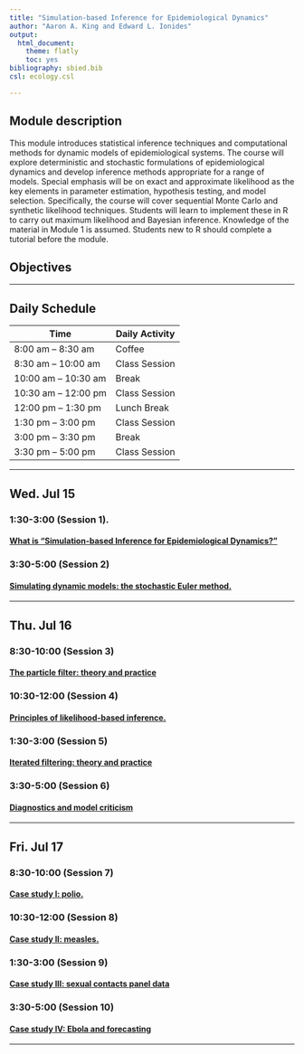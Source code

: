 ```yaml
---
title: "Simulation-based Inference for Epidemiological Dynamics"
author: "Aaron A. King and Edward L. Ionides"
output:
  html_document:
    theme: flatly
    toc: yes
bibliography: sbied.bib
csl: ecology.csl

---
```


## Module description
This module introduces statistical inference techniques and computational methods for dynamic models of epidemiological systems. The course will explore deterministic and stochastic formulations of epidemiological dynamics and develop inference methods appropriate for a range of models. Special emphasis will be on exact and approximate likelihood as the key elements in parameter estimation, hypothesis testing, and model selection. Specifically, the course will cover sequential Monte Carlo and synthetic likelihood techniques. Students will learn to implement these in R to carry out maximum likelihood and Bayesian inference. Knowledge of the material in Module 1 is assumed. Students new to R should complete a tutorial before the module.

## Objectives

----------------------

## Daily Schedule

**Time** | **Daily Activity**
-----------|------------
8:00 am -- 8:30 am | Coffee
8:30 am -- 10:00 am | Class Session
10:00 am -- 10:30 am | Break
10:30 am -- 12:00 pm | Class Session
12:00 pm -- 1:30 pm | Lunch Break
1:30 pm -- 3:00 pm | Class Session
3:00 pm -- 3:30 pm | Break
3:30 pm -- 5:00 pm | Class Session

----------------------

## Wed. Jul 15

### 1:30-3:00 (Session 1). 

#### [What is "Simulation-based Inference for Epidemiological Dynamics?"](./intro/intro.html)

### 3:30-5:00 (Session 2)

#### [Simulating dynamic models: the stochastic Euler method.](./stochsim/stochsim.html)

----------------------

## Thu. Jul 16

### 8:30-10:00 (Session 3)

#### [The particle filter: theory and practice](./pfilter/pfilter.html)

### 10:30-12:00 (Session 4)

#### [Principles of likelihood-based inference.](./like/like.html)

### 1:30-3:00 (Session 5)

#### [Iterated filtering: theory and practice](./mif/mif.html)

### 3:30-5:00 (Session 6)

#### [Diagnostics and model criticism](./diagnostics/diagnostics.html)

----------------------

## Fri. Jul 17

### 8:30-10:00 (Session 7)
 
#### [Case study I: polio.](./polio)

### 10:30-12:00 (Session 8)

#### [Case study II: measles.](./measles/measles.html)
 
### 1:30-3:00 (Session 9)
 
#### [Case study III: sexual contacts panel data](./contacts/contacts.html)

### 3:30-5:00 (Session 10)

#### [Case study IV: Ebola and forecasting](./ebola/ebola.html)
 
----------------------
